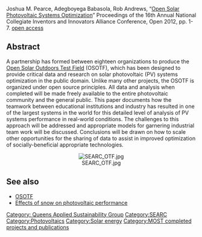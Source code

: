 {{MOST}}
{{SEARC}}
{{QASpage}}

Joshua M. Pearce, Adegboyega Babasola, Rob Andrews, “[http://nciia.org/sites/default/files/features/conference/2012/papers/Pearce-Babasola-Andrews-queensu.pdf Open Solar Photovoltaic Systems Optimization]” Proceedings of the 16th Annual National Collegiate Inventors and Innovators Alliance Conference, Open 2012, pp. 1-7. [http://mtu.academia.edu/JoshuaPearce/Papers/1555998/Open_Solar_Photovoltaic_Systems_Optimization open access]

==Abstract ==
A partnership has formed between eighteen organizations to produce the [[Open Solar Outdoors Test Field]] (OSOTF), which has been designed to provide critical data and research on solar photovoltaic (PV) systems optimization in the public domain. Unlike many other projects, the OSOTF is organized under open source principles. All data and analysis when completed will be made freely available to the entire photovoltaic community and the general public. This paper documents how the teamwork between educational institutions and industry has resulted in one of the largest systems in the world for this detailed level of analysis of PV systems performance in real-world conditions. The challenges to this approach will be addressed and appropriate models for garnering industrial team work will be discussed. Conclusions will be drawn on how to scale other opportunities for the sharing of data to assist in improved optimization of socially-beneficial appropriate technologies.
<center>
[[Image:SEARC OTF.jpg]]
</center>

==See also==
* [[OSOTF]]
* [[Effects of snow on photovoltaic performance]]

{{Solar navbox}}
[[Category: Queens Applied Sustainability Group]]
[[Category:SEARC]]
[[Category:Photovoltaics]]
[[Category:Solar energy]]
[[Category:MOST completed projects and publications]]